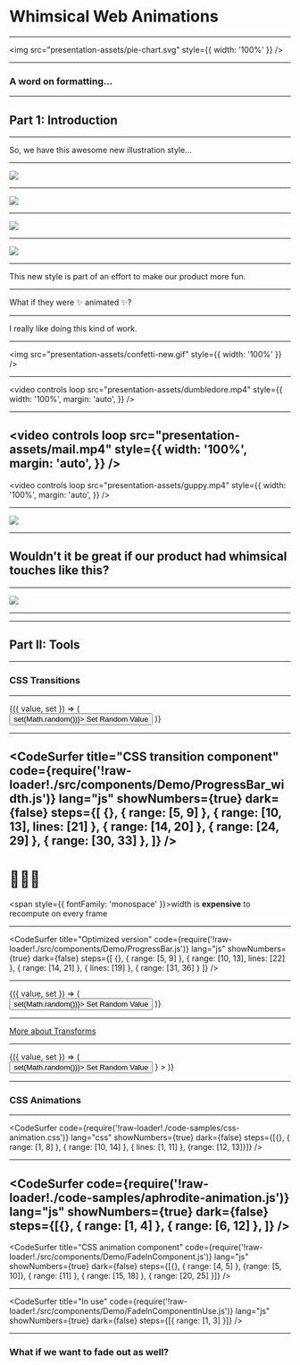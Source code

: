 


<Head>
  <title>Whimsical Web Animations</title>
</Head>

# Whimsical Web Animations

---

<img src="presentation-assets/pie-chart.svg" style={{ width: '100%' }} />

---

### A word on formatting...

---

## Part 1: Introduction

---

So, we have this awesome new illustration style...

---

<img src="presentation-assets/example-sal.png" />

---

<img src="presentation-assets/example-character-celebration.png" />

---

<img src="presentation-assets/example-characters-2.png" />

---

<img src="presentation-assets/example-banner-skateboard.png" />

---

This new style is part of an effort to make our product more fun.

---

What if they were ✨ animated ✨?

---

I really like doing this kind of work.

---

<img src="presentation-assets/confetti-new.gif" style={{ width: '100%' }} />

---

<video
  controls
  loop
  src="presentation-assets/dumbledore.mp4"
  style={{
    width: '100%',
    margin: 'auto',
  }}
/>

---

<video
  controls
  loop
  src="presentation-assets/mail.mp4"
  style={{
    width: '100%',
    margin: 'auto',
  }}
/>
---

<video
  controls
  loop
  src="presentation-assets/guppy.mp4"
  style={{
    width: '100%',
    margin: 'auto',
  }}
/>

---

<img src="presentation-assets/animated-heart.gif" />

---

## Wouldn't it be great if our product had whimsical touches like this?

---

<img src="presentation-assets/book-source.png" />

---

<Triggerable>
  <BookAnimation />
</Triggerable>

---

## Part II: Tools

---

### CSS Transitions

---



<Value initial={0.5}>
  {({ value, set }) => (
    <React.Fragment>
      <ProgressBar
        width={300}
        height={15}
        value={value}
      />
      <br />
      <Button onClick={() => set(Math.random())}>
        Set Random Value
      </Button>
    </React.Fragment>
  )}
</Value>


---

<CodeSurfer
  title="CSS transition component"
  code={require('!raw-loader!./src/components/Demo/ProgressBar_width.js')}
  lang="js"
  showNumbers={true}
  dark={false}
  steps={[
    {},
    { range: [5, 9] },
    { range: [10, 13], lines: [21] },
    { range: [14, 20] },
    { range: [24, 29] },
    { range: [30, 33] },
  ]}
/>
---

# 🙅🏼‍♀️

<span style={{ fontFamily: 'monospace' }}>width</span> is <strong>expensive</strong> to recompute on every frame

---

<CodeSurfer
  title="Optimized version"
  code={require('!raw-loader!./src/components/Demo/ProgressBar.js')}
  lang="js"
  showNumbers={true}
  dark={false}
  steps={[
    {},
    { range: [5, 9] },
    { range: [10, 13], lines: [22] },
    { range: [14, 21] },
    { lines: [19] },
    { range: [31, 36] }
  ]}
/>

---

<Value initial={0.5}>
  {({ value, set }) => (
    <React.Fragment>
      <ProgressBar
        width={300}
        height={15}
        value={value}
      />
      <br />
      <Button onClick={() => set(Math.random())}>
        Set Random Value
      </Button>
    </React.Fragment>
  )}
</Value>

---

<a href="https://css-tricks.com/almanac/properties/t/transform/" target="_blank">
  More about Transforms
</a>

---


<Value initial={0.5}>
  {({ value, set }) => (
    <Triggerable
      otherActions={
        <React.Fragment>
          <div style={{ width: 20}} />
          <Button onClick={() => set(Math.random())}>
            Set Random Value
          </Button>
        </React.Fragment>
      }
    >
      <ProgressBarKeyframes
        width={300}
        height={15}
        value={value}
      />
    </Triggerable>
  )}
</Value>

---

### CSS Animations

---

<CodeSurfer
  code={require('!raw-loader!./code-samples/css-animation.css')}
  lang="css"
  showNumbers={true}
  dark={false}
  steps={[{}, { range: [1, 8] }, { range: [10, 14] }, { lines: [1, 11] }, {range: [12, 13]}]}
/>

---

<CodeSurfer
  code={require('!raw-loader!./code-samples/aphrodite-animation.js')}
  lang="js"
  showNumbers={true}
  dark={false}
  steps={[{}, { range: [1, 4] }, { range: [6, 12] }, ]}
/>
---

<CodeSurfer
  title="CSS animation component"
  code={require('!raw-loader!./src/components/Demo/FadeInComponent.js')}
  lang="js"
  showNumbers={true}
  dark={false}
  steps={[{}, { range: [4, 5] }, {range: [5, 10]}, { range: [11] }, { range: [15, 18] }, { range: [20, 25] }]}
/>

---

<CodeSurfer
  title="In use"
  code={require('!raw-loader!./src/components/Demo/FadeInComponentInUse.js')}
  lang="js"
  showNumbers={true}
  dark={false}
  steps={[{ range: [1, 3] }]}
/>

---

### What if we want to fade out as well?
